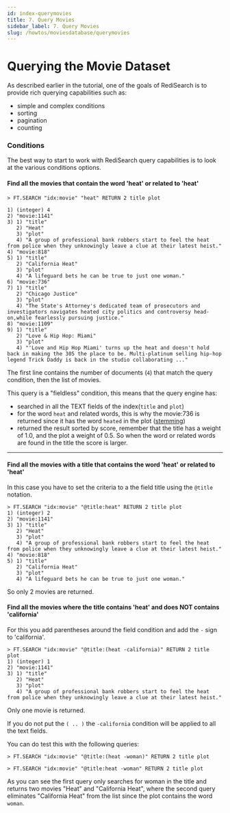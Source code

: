 ```yaml
---
id: index-querymovies
title: 7. Query Movies
sidebar_label: 7. Query Movies
slug: /howtos/moviesdatabase/querymovies
---
```


# Querying the Movie Dataset



As described earlier in the tutorial, one of the goals of RediSearch is to provide rich querying capabilities such as:

* simple and complex conditions
* sorting
* pagination
* counting


### Conditions

The best way to start to work with RediSearch query capabilities is to look at the various conditions options.

  
####  Find all the movies that contain the word 'heat' or related to 'heat'



```
> FT.SEARCH "idx:movie" "heat" RETURN 2 title plot

1) (integer) 4
2) "movie:1141"
3) 1) "title"
   2) "Heat"
   3) "plot"
   4) "A group of professional bank robbers start to feel the heat from police when they unknowingly leave a clue at their latest heist."
4) "movie:818"
5) 1) "title"
   2) "California Heat"
   3) "plot"
   4) "A lifeguard bets he can be true to just one woman."
6) "movie:736"
7) 1) "title"
   2) "Chicago Justice"
   3) "plot"
   4) "The State's Attorney's dedicated team of prosecutors and investigators navigates heated city politics and controversy head-on,while fearlessly pursuing justice."
8) "movie:1109"
9) 1) "title"
   2) "Love & Hip Hop: Miami"
   3) "plot"
   4) "'Love and Hip Hop Miami' turns up the heat and doesn't hold back in making the 305 the place to be. Multi-platinum selling hip-hop legend Trick Daddy is back in the studio collaborating ..."

```

The first line contains the number of documents (`4`) that match the query condition, then the list of movies.

This query is a "fieldless" condition, this means that the query engine has:
* searched in all the TEXT fields of the index(`title` and `plot`)
* for the word `heat` and related words, this is why the movie:736 is returned since it has the word `heated` in the plot ([stemming](https://oss.redis.com/redisearch/Stemming/))
* returned the result sorted by score, remember that the title has a weight of 1.0, and the plot a weight of 0.5. So when the word or related words are found in the title the score is larger.
---



####    Find all the movies with a title that contains the word 'heat' or related to 'heat'

In this case you have to set the criteria to a the field title using the `@title` notation.

```
> FT.SEARCH "idx:movie" "@title:heat" RETURN 2 title plot
1) (integer) 2
2) "movie:1141"
3) 1) "title"
   2) "Heat"
   3) "plot"
   4) "A group of professional bank robbers start to feel the heat from police when they unknowingly leave a clue at their latest heist."
4) "movie:818"
5) 1) "title"
   2) "California Heat"
   3) "plot"
   4) "A lifeguard bets he can be true to just one woman."

```

So only 2 movies are returned.



####   Find all the movies where the title contains 'heat' and does NOT contains 'california'

For this you add parentheses around the field condition and add the `-` sign to 'california'.

```
> FT.SEARCH "idx:movie" "@title:(heat -california)" RETURN 2 title plot
1) (integer) 1
2) "movie:1141"
3) 1) "title"
   2) "Heat"
   3) "plot"
   4) "A group of professional bank robbers start to feel the heat from police when they unknowingly leave a clue at their latest heist."

```

Only one movie is returned.

If you do not put the `( .. )` the `-california` condition will be applied to all the text fields.

You can do test this with the following queries:

```
> FT.SEARCH "idx:movie" "@title:(heat -woman)" RETURN 2 title plot
```

```
> FT.SEARCH "idx:movie" "@title:heat -woman" RETURN 2 title plot
```

As you can see the first query only searches for woman in the title and returns two movies "Heat" and "California Heat", where the second query eliminates "California Heat" from the list since the plot contains the word `woman`.







